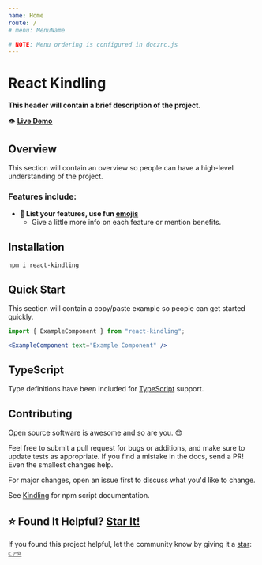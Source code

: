 ```yaml
---
name: Home
route: /
# menu: MenuName

# NOTE: Menu ordering is configured in doczrc.js
---
```




<div
  style={{
    display: "flex",
    alignItems: "center",
  }}
>
  <div>
    <h1>React Kindling</h1>
  </div>
  <div>
    <a
      href="https://github.com/justinmahar/react-kindling"
      target="_blank"
      rel="noopener noreferrer"
    >
      <SvgIcon src={githubSvg} size={28} style={{ margin: "0 0 0 20px" }} />
    </a>
  </div>
</div>

**This header will contain a brief description of the project.**

👁️ **[Live Demo](/ExampleComponent#example)**

## Overview

This section will contain an overview so people can have a high-level understanding of the project.

### Features include:

- **🚀 List your features, use fun [emojis](https://emojipedia.org/search/?q=rocket)**
  - Give a little more info on each feature or mention benefits.

## Installation

```
npm i react-kindling
```

## Quick Start

This section will contain a copy/paste example so people can get started quickly.

```jsx
import { ExampleComponent } from "react-kindling";
```

```jsx
<ExampleComponent text="Example Component" />
```

## TypeScript

Type definitions have been included for [TypeScript](https://www.typescriptlang.org/) support.

## Contributing

Open source software is awesome and so are you. 😎

Feel free to submit a pull request for bugs or additions, and make sure to update tests as appropriate. If you find a mistake in the docs, send a PR! Even the smallest changes help.

For major changes, open an issue first to discuss what you'd like to change.

See [Kindling](https://tinyurl.com/kindlingscripts) for npm script documentation.

## ⭐ Found It Helpful? [Star It!](https://github.com/justinmahar/react-kindling/stargazers)

If you found this project helpful, let the community know by giving it a [star](https://github.com/justinmahar/react-kindling/stargazers): [👉⭐](https://github.com/justinmahar/react-kindling/stargazers)
